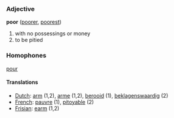 ===Adjective===

'''poor''' ([[poorer]], [[poorest]])

# with no possessings or money
# to be pitied

===Homophones===
[[pour]]

====Translations====
*[[Dutch]]: [[arm]] (1,2), [[arme]] (1,2), [[berooid]] (1), [[beklagenswaardig]] (2)
*[[French]]: [[pauvre]] (1), [[pitoyable]] (2)
*[[Frisian]]: [[earm]] (1,2)